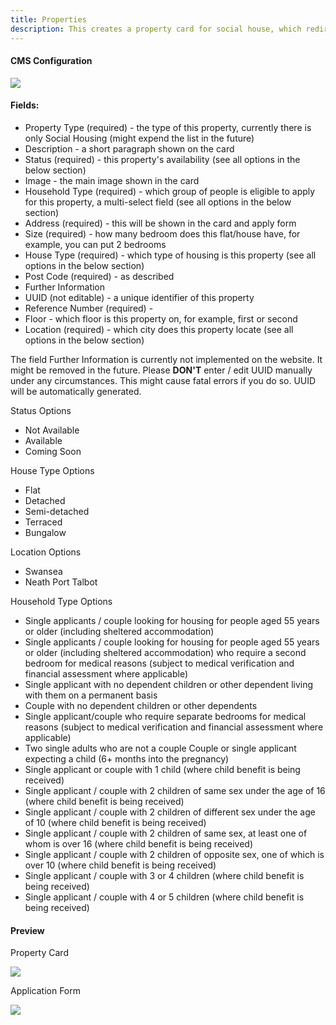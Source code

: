 ```yaml
---
title: Properties
description: This creates a property card for social house, which redirects users to apply for it.
---
```


#### CMS Configuration
<img src='https://files.gitbook.com/v0/b/gitbook-x-prod.appspot.com/o/spaces%2Fqq1gvL7j0PwJkFX9MJae%2Fuploads%2F07PSKF4mrkuN5r7U5UzQ%2FScreenshot%202023-11-07%20at%2013.31.34.png?alt=media&token=2a1c2c25-7d10-4549-a9ff-e689eaf66fda' />

#### Fields:
- Property Type (required) - the type of this property, currently there is only Social Housing (might expend the list in the future)
- Description - a short paragraph shown on the card
- Status (required) - this property's availability  (see all options in the below section)
- Image - the main image shown in the card
- Household Type (required) - which group of people is eligible to apply for this property, a multi-select field (see all options in the below section)
- Address (required) - this will be shown in the card and apply form
- Size (required) - how many bedroom does this flat/house have, for example, you can put 2 bedrooms
- House Type (required) - which type of housing is this property  (see all options in the below section)
- Post Code (required) - as described
- Further Information
- UUID (not editable) - a unique identifier of this property
- Reference Number (required) - 
- Floor - which floor is this property on, for example, first or second
- Location (required) - which city does this property locate (see all options in the below section)

<Callout>
The field Further Information is currently not implemented on the website. It might be removed in the future.
</Callout>

<Callout>
Please <b>DON'T</b> enter / edit UUID manually under any circumstances. This might cause fatal errors if you do so. UUID will be automatically generated.
</Callout>

Status Options
- Not Available
- Available
- Coming Soon

House Type Options
- Flat
- Detached
- Semi-detached
- Terraced
- Bungalow

Location Options
- Swansea
- Neath Port Talbot

Household Type Options
- Single applicants / couple looking for housing for people aged 55 years or older (including sheltered accommodation)
- Single applicants / couple looking for housing for people aged 55 years or older (including sheltered accommodation) who require a second bedroom for medical reasons (subject to medical verification and financial assessment where applicable)
- Single applicant with no dependent children or other dependent living with them on a permanent basis
- Couple with no dependent children or other dependents 
- Single applicant/couple who require separate bedrooms for medical reasons (subject to medical verification and financial assessment where applicable) 
- Two single adults who are not a couple Couple or single applicant expecting a child (6+ months into the pregnancy) 
- Single applicant or couple with 1 child (where child benefit is being received) 
- Single applicant / couple with 2 children of same sex under the age of 16 (where child benefit is being received)
- Single applicant / couple with 2 children of different sex under the age of 10 (where child benefit is being received)
- Single applicant / couple with 2 children of same sex, at least one of whom is over 16 (where child benefit is being received)
- Single applicant / couple with 2 children of opposite sex, one of which is over 10 (where child benefit is being received)
- Single applicant / couple with 3 or 4 children (where child benefit is being received)
- Single applicant / couple with 4 or 5 children (where child benefit is being received)

#### Preview

Property Card

<img src='https://files.gitbook.com/v0/b/gitbook-x-prod.appspot.com/o/spaces%2Fqq1gvL7j0PwJkFX9MJae%2Fuploads%2FLubYRlQO5KuD2vBeZrLi%2FScreenshot%202023-11-07%20at%2014.26.33.png?alt=media&token=573444a9-43e3-40ad-b488-57002ce5a520' />

Application Form

<img src='https://files.gitbook.com/v0/b/gitbook-x-prod.appspot.com/o/spaces%2Fqq1gvL7j0PwJkFX9MJae%2Fuploads%2FCGqWEOdgYMKeDJMRFz10%2FScreenshot%202023-11-07%20at%2014.26.49.png?alt=media&token=ea97e81c-cbc5-4ac4-921f-5b8ab2e08352' />